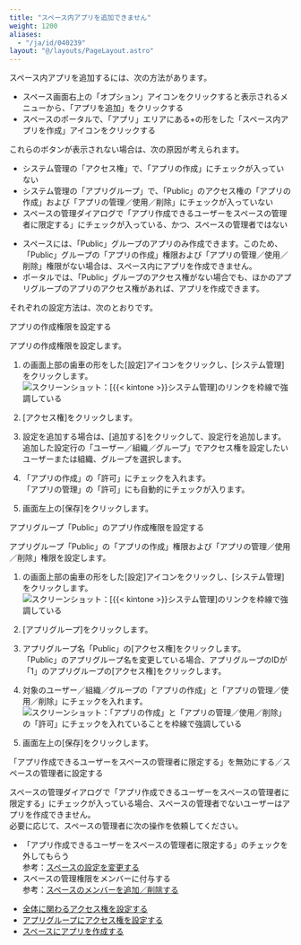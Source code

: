 ```yaml
---
title: "スペース内アプリを追加できません"
weight: 1200
aliases:
  - "/ja/id/040239"
layout: "@/layouts/PageLayout.astro"
---
```




スペース内アプリを追加するには、次の方法があります。

* スペース画面右上の「オプション」アイコンをクリックすると表示されるメニューから、「アプリを追加」をクリックする
* スペースのポータルで、「アプリ」エリアにある+の形をした「スペース内アプリを作成」アイコンをクリックする

これらのボタンが表示されない場合は、次の原因が考えられます。

* <Kintone />システム管理の「アクセス権」で、「アプリの作成」にチェックが入っていない
* <Kintone />システム管理の「アプリグループ」で、「Public」のアクセス権の「アプリの作成」および「アプリの管理／使用／削除」にチェックが入っていない
* スペースの管理ダイアログで「アプリ作成できるユーザーをスペースの管理者に限定する」にチェックが入っている、かつ、スペースの管理者ではない

<Note>

* スペースには、「Public」グループのアプリのみ作成できます。このため、「Public」グループの「アプリの作成」権限および「アプリの管理／使用／削除」権限がない場合は、スペース内にアプリを作成できません。
* ポータルでは、「Public」グループのアクセス権がない場合でも、ほかのアプリグループのアプリのアクセス権があれば、アプリを作成できます。

</Note>

それぞれの設定方法は、次のとおりです。

<Heading id="app_trouble_create_space_app_qa_10">アプリの作成権限を設定する</Heading>

アプリの作成権限を設定します。  

1. <Kintone />の画面上部の歯車の形をした[設定]アイコンをクリックし、[<Kintone />システム管理]をクリックします。  
   <Img src="/k/kintone/img-ja/systemsettings_img1.png" alt="スクリーンショット：[{{&lt; kintone &gt;}}システム管理]のリンクを枠線で強調している" />

1. [アクセス権]をクリックします。

1. 設定を追加する場合は、[追加する]をクリックして、設定行を追加します。追加した設定行の「ユーザー／組織／グループ」でアクセス権を設定したいユーザーまたは組織、グループを選択します。

1. 「アプリの作成」の「許可」にチェックを入れます。  
  「アプリの管理」の「許可」にも自動的にチェックが入ります。

1. 画面左上の[保存]をクリックします。

<Heading id="app_trouble_create_space_app_qa_20">アプリグループ「Public」のアプリ作成権限を設定する</Heading>

アプリグループ「Public」の「アプリの作成」権限および「アプリの管理／使用／削除」権限を設定します。

1. <Kintone />の画面上部の歯車の形をした[設定]アイコンをクリックし、[<Kintone />システム管理]をクリックします。  
   <Img src="/k/kintone/img-ja/systemsettings_img1.png" alt="スクリーンショット：[{{&lt; kintone &gt;}}システム管理]のリンクを枠線で強調している" />

1. [アプリグループ]をクリックします。

1. アプリグループ名「Public」の[アクセス権]をクリックします。  
  「Public」のアプリグループ名を変更している場合、アプリグループのIDが「1」のアプリグループの[アクセス権]をクリックします。

1. 対象のユーザー／組織／グループの「アプリの作成」と「アプリの管理／使用／削除」にチェックを入れます。
   <Img src="/k/kintone/img-ja/create_space_app_qa_img02.png" alt="スクリーンショット：「アプリの作成」と「アプリの管理／使用／削除」の「許可」にチェックを入れていることを枠線で強調している" />

1. 画面左上の[保存]をクリックします。

<Heading id="app_trouble_create_space_app_qa_30">「アプリ作成できるユーザーをスペースの管理者に限定する」を無効にする／スペースの管理者に設定する</Heading>

スペースの管理ダイアログで「アプリ作成できるユーザーをスペースの管理者に限定する」にチェックが入っている場合、スペースの管理者でないユーザーはアプリを作成できません。  
必要に応じて、スペースの管理者に次の操作を依頼してください。

* 「アプリ作成できるユーザーをスペースの管理者に限定する」のチェックを外してもらう  
参考：[スペースの設定を変更する](/k/ja/id/040696.html)
* スペースの管理権限をメンバーに付与する  
参考：[スペースのメンバーを追加／削除する](/k/ja/id/040703.html)

<Reference>

* [<Kintone />全体に関わるアクセス権を設定する](/k/ja/id/040867.html)
* [アプリグループにアクセス権を設定する](/k/ja/id/04025.html)
* [スペースにアプリを作成する](/k/ja/id/040694.html)

</Reference>
